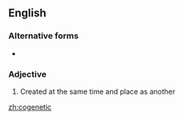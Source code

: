 ==English==

===Alternative forms===
* {{l|en|co-genetic}}

===Adjective===
{{en-adj|-}}

# Created at the same time and place as another

[[zh:cogenetic]]